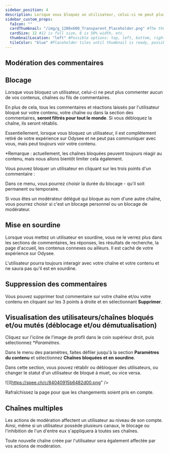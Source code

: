 ---
sidebar_position: 4
description: Lorsque vous bloquez un utilisateur, celui-ci ne peut plus commenter aucun de vos contenus, chaînes ou fils de commentaires.
sidebar_custom_props:
  faIcon: ""
  cardThumbnail: "/img/g_1200x600_Transparent_Placeholder.png" #The thumbnail on the category card.
  cardSize: 12 #12 is full size, 6 is 50% width, etc.
  thumbnailLocation: "left" #Possible options: top, left, bottom, right, none
  tileColor: "blue" #Placeholder tiles until thumbnail is ready, possible options: blue, cream, darkpurple, lightpurple, mauve, orange, pink, none
---

## Modération des commentaires

## Blocage

Lorsque vous bloquez un utilisateur, celui-ci ne peut plus commenter aucun de vos contenus, chaînes ou fils de commentaires.

En plus de cela, tous les commentaires et réactions laissés par l'utilisateur bloqué sur votre contenu, votre chaîne ou dans la section des commentaires, **seront filtrés pour tout le monde**. Si vous débloquez la chaîne, ils seront rétablis. 

Essentiellement, lorsque vous bloquez un utilisateur, il est complètement retiré de votre expérience sur Odysee et ne peut pas communiquer avec vous, mais peut toujours voir votre contenu. 

*Remarque : actuellement, les chaînes bloquées peuvent toujours réagir au contenu, mais nous allons bientôt limiter cela également.

Vous pouvez bloquer un utilisateur en cliquant sur les trois points d'un commentaire :

Dans ce menu, vous pourrez choisir la durée du blocage - qu'il soit permanent ou temporaire.

Si vous êtes un modérateur délégué qui bloque au nom d'une autre chaîne, vous pourrez choisir si c'est un blocage personnel ou un blocage de modérateur.

## Mise en sourdine

Lorsque vous mettez un utilisateur en sourdine, vous ne le verrez plus dans les sections de commentaires, les réponses, les résultats de recherche, la page d'accueil, les contenus connexes ou ailleurs. Il est caché de votre expérience sur Odysee.

L'utilisateur pourra toujours interagir avec votre chaîne et votre contenu et ne saura pas qu'il est en sourdine.

## Suppression des commentaires

Vous pouvez supprimer tout commentaire sur votre chaîne et/ou votre contenu en cliquant sur les 3 points à droite et en sélectionnant **Supprimer**.

## Visualisation des utilisateurs/chaînes bloqués et/ou mutés (déblocage et/ou démutualisation)

Cliquez sur l'icône de l'image de profil dans le coin supérieur droit, puis sélectionnez **Paramètres*.

Dans le menu des paramètres, faites défiler jusqu'à la section **Paramètres du contenu** et sélectionnez **Chaînes bloquées et en sourdine**.

Dans cette section, vous pouvez rétablir ou débloquer des utilisateurs, ou changer le statut d'un utilisateur de bloqué à muet, ou vice versa. 

![](https://spee.ch/c/84040915b6482d00.png" />

Rafraîchissez la page pour que les changements soient pris en compte.

## Chaînes multiples

Les actions de modération affectent un utilisateur au niveau de son compte. Ainsi, même si un utilisateur possède plusieurs canaux, le blocage ou l'inhibition de l'un d'entre eux s'appliquera à toutes ses chaînes.

Toute nouvelle chaîne créée par l'utilisateur sera également affectée par vos actions de modération.
